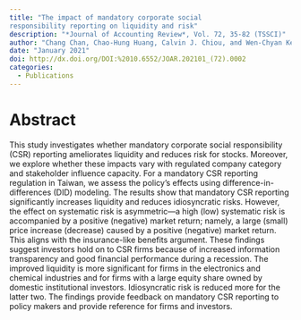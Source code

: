 ```yaml
---
title: "The impact of mandatory corporate social
responsibility reporting on liquidity and risk"
description: "*Journal of Accounting Review*, Vol. 72, 35-82 (TSSCI)"
author: "Chang Chan, Chao-Hung Huang, Calvin J. Chiou, and Wen-Chyan Ke"
date: "January 2021"
doi: http://dx.doi.org/DOI:%2010.6552/JOAR.202101_(72).0002
categories:
  - Publications
---
```


# Abstract

This study investigates whether mandatory corporate social responsibility (CSR) reporting ameliorates liquidity and reduces risk for stocks. Moreover, we explore whether these impacts vary with regulated company category and stakeholder influence capacity. For a mandatory CSR reporting regulation in Taiwan, we assess the policy’s effects using difference-in-differences (DID) modeling. The results show that mandatory CSR reporting significantly increases liquidity and reduces idiosyncratic risks. However, the effect on systematic risk is asymmetric—a high (low) systematic risk is accompanied by a positive (negative) market return; namely, a large (small) price increase (decrease) caused by a positive (negative) market return. This aligns with the insurance-like benefits argument. These findings suggest investors hold on to CSR firms because of increased information transparency and good financial performance during a recession. The improved liquidity is more significant for firms in the electronics and chemical industries and for firms with a large equity share owned by domestic institutional investors. Idiosyncratic risk is reduced more for the latter two. The findings provide feedback on mandatory CSR reporting to policy makers and provide reference for firms and investors.
